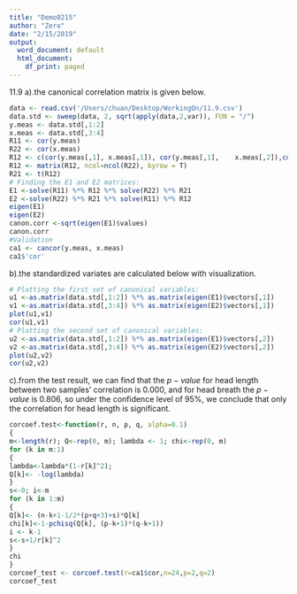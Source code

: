 ```yaml
---
title: "Demo0215"
author: "Zero"
date: "2/15/2019"
output:
  word_document: default
  html_document:
    df_print: paged
---
```

11.9
a).the canonical correlation matrix is given below.
```R
data <- read.csv('/Users/chuan/Desktop/WorkingOn/11.9.csv')
data.std <- sweep(data, 2, sqrt(apply(data,2,var)), FUN = "/")
y.meas <- data.std[,1:2]
x.meas <- data.std[,3:4]
R11 <- cor(y.meas)
R22 <- cor(x.meas)
R12 <- c(cor(y.meas[,1], x.meas[,1]), cor(y.meas[,1],    x.meas[,2]),cor(y.meas[,2], x.meas[,1]), cor(y.meas[,2], x.meas[,2]))
R12 <- matrix(R12, ncol=ncol(R22), byrow = T) 
R21 <- t(R12)
# Finding the E1 and E2 matrices:
E1 <-solve(R11) %*% R12 %*% solve(R22) %*% R21
E2 <-solve(R22) %*% R21 %*% solve(R11) %*% R12
eigen(E1)
eigen(E2)
canon.corr <-sqrt(eigen(E1)$values)
canon.corr
#Validation
ca1 <- cancor(y.meas, x.meas)
ca1$'cor'
```

b).the standardized variates are calculated below with visualization.
```R
# Plotting the first set of canonical variables:
u1 <-as.matrix(data.std[,1:2]) %*% as.matrix(eigen(E1)$vectors[,1])
v1 <-as.matrix(data.std[,3:4]) %*% as.matrix(eigen(E2)$vectors[,1])
plot(u1,v1)
cor(u1,v1)
# Plotting the second set of canonical variables:
u2 <-as.matrix(data.std[,1:2]) %*% as.matrix(eigen(E1)$vectors[,2])
v2 <-as.matrix(data.std[,3:4]) %*% as.matrix(eigen(E2)$vectors[,2])
plot(u2,v2)
cor(u2,v2)
```

c).from the test result, we can find that the $p-value$ for head length between two samples' correlation is 0.000, and for head breath the $p-value$ is 0.806, so under the confidence level of 95%, we conclude that only the correlation for head length is significant. 
```R
corcoef.test<-function(r, n, p, q, alpha=0.1)
{
m<-length(r); Q<-rep(0, m); lambda <- 1; chi<-rep(0, m)
for (k in m:1)
{
lambda<-lambda*(1-r[k]^2);
Q[k]<- -log(lambda)
}
s<-0; i<-m
for (k in 1:m)
{
Q[k]<- (n-k+1-1/2*(p+q+3)+s)*Q[k]
chi[k]<-1-pchisq(Q[k], (p-k+1)*(q-k+1))
i <- k-1
s<-s+1/r[k]^2
}
chi
}
corcoef_test <- corcoef.test(r=ca1$cor,n=24,p=2,q=2)
corcoef_test
```